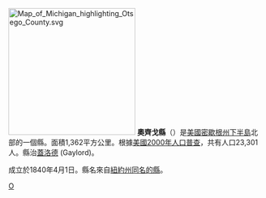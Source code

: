 {{Otheruses|奧齊戈縣|subject=美國密歇根州的一個縣|other=同名的縣}}
[[File:Map_of_Michigan_highlighting_Otsego_County.svg|250px]]
'''奧齊戈縣'''（{{lang-en|Otsego County}}）是[[美國|美國]][[密歇根州|密歇根州]][[下半島|下半島]]北部的一個縣。面積1,362平方公里。根據[[美國2000年人口普查|美國2000年人口普查]]，共有人口23,301人。縣治[[蓋洛德_(密歇根州)|蓋洛德]] (Gaylord)。

成立於1840年4月1日。縣名來自[[紐約州|紐約州]][[奧齊戈縣_(紐約州)|同名的縣]]。
{{Michigan-stub}}

[[Category:密歇根州行政区划|O]]